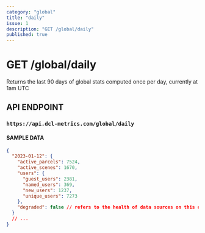 ```yaml
---
category: "global"
title: "daily"
issue: 1
description: "GET /global/daily"
published: true
---
```


# GET /global/daily

Returns the last 90 days of global stats computed once per day, currently at 1am UTC

## API ENDPOINT

### `https://api.dcl-metrics.com/global/daily`

#### SAMPLE DATA

```json
{
  "2023-01-12": {
    "active_parcels": 7524,
    "active_scenes": 1670,
    "users": {
      "guest_users": 2381,
      "named_users": 369,
      "new_users": 1237,
      "unique_users": 7273
    },
    "degraded": false // refers to the health of data sources on this day
  }
  // ...
}
```
